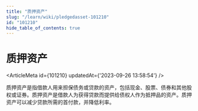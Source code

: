 ```yaml
---
title: "质押资产"
slug: "/learn/wiki/pledgedasset-101210"
id: "101210"
hide_table_of_contents: true
---
```



# 质押资产

<ArticleMeta id={101210} updatedAt={'2023-09-26 13:58:54'} />
<div className='border-solid border-b border-t-0 my-4 border-[var(--ifm-color-gray-300)]' />

质押资产是指借款人用来担保债务或贷款的资产，包括现金、股票、债券和其他股权或证券。质押资产是借款人为获得贷款而提供给债权人作为抵押品的资产。质押资产可以减少贷款所需的首付款，并降低利率。
